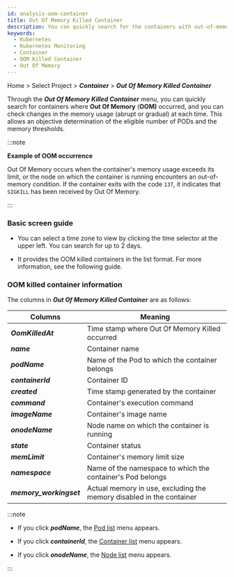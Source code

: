 ```yaml
---
id: analysis-oom-container
title: Out Of Memory Killed Container
description: You can quickly search for the containers with out-of-memory (OOM) and check the changes in memory usage at each time.
keywords:
  - Kubernetes
  - Kubernetes Monitoring
  - Container
  - OOM Killed Container
  - Out Of Memory
---
```


Home > Select Project > **_Container_** > **_Out Of Memory Killed Container_**

Through the **_Out Of Memory Killed Container_** menu, you can quickly search for containers where **Out Of Memory** (**OOM)** occurred, and you can check changes in the memory usage (abrupt or gradual) at each time. This allows an objective determination of the eligible number of PODs and the memory thresholds.

:::note 

**Example of OOM occurrence**

Out Of Memory occurs when the container's memory usage exceeds its limit, or the node on which the container is running encounters an out-of-memory condition. If the container exits with the code `137`, it indicates that `SIGKILL` has been received by Out Of Memory.

:::

### Basic screen guide

<ImgLang img='whatap_kubernetes_analysis_oom_container_1.png' desc='Out Of Memory Killed Container' />

- You can select a time zone to view by clicking the time selector at the upper left. You can search for up to 2 days.

- It provides the OOM killed containers in the list format. For more information, see the following guide.

### OOM killed container information

The columns in **_Out Of Memory Killed Container_** are as follows:

| Columns                 | Meaning                                                              |
| ----------------------- | -------------------------------------------------------------------- |
| **_OomKilledAt_**       | Time stamp where Out Of Memory Killed occurred                       |
| **_name_**              | Container name                                                       |
| **_podName_**           | Name of the Pod to which the container belongs                       |
| **_containerId_**       | Container ID                                                         |
| **_created_**           | Time stamp generated by the container                                |
| **_command_**           | Container's execution command                                        |
| **_imageName_**         | Container's image name                                               |
| **_onodeName_**         | Node name on which the container is running                          |
| **_state_**             | Container status                                                     |
| **_memLimit_**          | Container's memory limit size                                        |
| **_namespace_**         | Name of the namespace to which the container's Pod belongs           |
| **_memory_workingset_** | Actual memory in use, excluding the memory disabled in the container |

:::note 

- If you click **_podName_**, the [Pod list](/kubernetes/resource-pod-list) menu appears. 

- If you click **_containerId_**, the [Container list](/kubernetes/resource-container-list) menu appears.

- If you click **_onodeName_**, the [Node list](/kubernetes/resource-node-list) menu appears. 

:::
